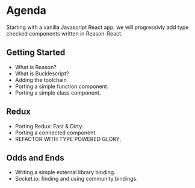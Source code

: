 # Agenda

Starting with a vanilla Javascript React app, we will progressivly add
type checked components written in Reason-React.

## Getting Started

- What is Reason?
- What is Bucklescript?
- Adding the toolchain
- Porting a simple function component.
- Porting a simple class component.

## Redux

- Porting Redux: Fast & Dirty.
- Porting a connected component.
- REFACTOR WITH TYPE POWERED GLORY.

## Odds and Ends

- Writing a simple external library binding.
- Socket.io: finding and using community bindings.
